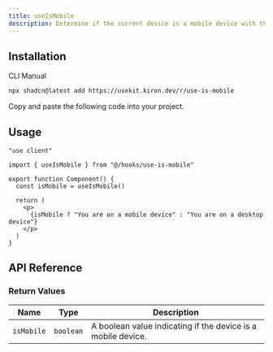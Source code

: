 ```yaml
---
title: useIsMobile
description: Determine if the current device is a mobile device with the useIsMobile hook.
---
```


## Installation

<Tabs defaultValue="cli">

<TabsList>
  <TabsTrigger value="cli">CLI</TabsTrigger>
  <TabsTrigger value="manual">Manual</TabsTrigger>
</TabsList>

<TabsContent value="cli">

```bash
npx shadcn@latest add https://usekit.kiron.dev/r/use-is-mobile
```

</TabsContent>

<TabsContent value="manual">

<Steps>

<Step>Copy and paste the following code into your project.</Step>

<ComponentSource name="use-is-mobile" />

</Steps>

</TabsContent>

</Tabs>

## Usage

```tsx {3, 6}
"use client"

import { useIsMobile } from "@/hooks/use-is-mobile"

export function Component() {
  const isMobile = useIsMobile()

  return (
    <p>
      {isMobile ? "You are on a mobile device" : "You are on a desktop device"}
    </p>
  )
}
```

## API Reference

### Return Values

| Name       | Type      | Description                                                  |
| ---------- | --------- | ------------------------------------------------------------ |
| `isMobile` | `boolean` | A boolean value indicating if the device is a mobile device. |
